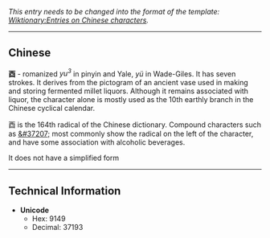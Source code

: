 ''This entry needs to be changed into the format of the template: [[Wiktionary:Entries on Chinese characters]].''

----

== Chinese ==
'''&#37193;''' - romanized ''yu<sup>3</sup>'' in pinyin and Yale, ''yü'' in Wade-Giles.  It has seven strokes.  It derives from the pictogram of an ancient vase used in making and storing fermented millet liquors.  Although it remains associated with liquor, the character alone is mostly used as the 10th earthly branch in the Chinese cyclical calendar.

&#37193; is the 164th radical of the Chinese dictionary.  Compound characters such as [[&#37207;]] most commonly show the radical on the left of the character, and have some association with alcoholic beverages.

It does not have a simplified form

----

==Technical Information==
*'''Unicode'''
**Hex: 9149
**Decimal: 37193